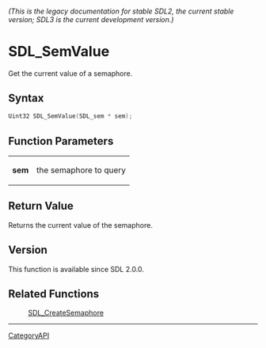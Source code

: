 ====== (This is the legacy documentation for stable SDL2, the current stable version; SDL3 is the current development version.) ======
= SDL_SemValue =

Get the current value of a semaphore.

== Syntax ==

<syntaxhighlight lang='c'>
Uint32 SDL_SemValue(SDL_sem * sem);
</syntaxhighlight>

== Function Parameters ==

{|
|'''sem'''
|the semaphore to query
|}

== Return Value ==

Returns the current value of the semaphore.

== Version ==

This function is available since SDL 2.0.0.

== Related Functions ==

:[[SDL_CreateSemaphore]]

----
[[CategoryAPI]]


